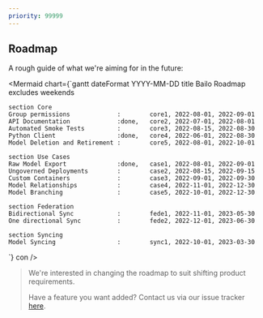 ```yaml
---
priority: 99999
---
```



## Roadmap

A rough guide of what we're aiming for in the future:

<Mermaid chart={`gantt
    dateFormat  YYYY-MM-DD
    title       Bailo Roadmap
    excludes    weekends

    section Core
    Group permissions             :        core1, 2022-08-01, 2022-09-01
    API Documentation             :done,   core2, 2022-07-01, 2022-08-01
    Automated Smoke Tests         :        core3, 2022-08-15, 2022-08-30
    Python Client                 :done,   core4, 2022-06-01, 2022-08-30
    Model Deletion and Retirement :        core5, 2022-08-01, 2022-10-01

    section Use Cases
    Raw Model Export              :done,   case1, 2022-08-01, 2022-09-01
    Ungoverned Deployments        :        case2, 2022-08-15, 2022-09-15
    Custom Containers             :        case3, 2022-09-01, 2022-09-30
    Model Relationships           :        case4, 2022-11-01, 2022-12-30
    Model Branching               :        case5, 2022-10-01, 2022-12-30

    section Federation
    Bidirectional Sync            :        fede1, 2022-11-01, 2023-05-30
    One directional Sync          :        fede2, 2022-12-01, 2023-06-30

    section Syncing
    Model Syncing                 :        sync1, 2022-10-01, 2023-03-30

`} con />

> We're interested in changing the roadmap to suit shifting product requirements.
>
> Have a feature you want added? Contact us via our issue tracker [here](https://github.com/gchq/bailo/issues).

